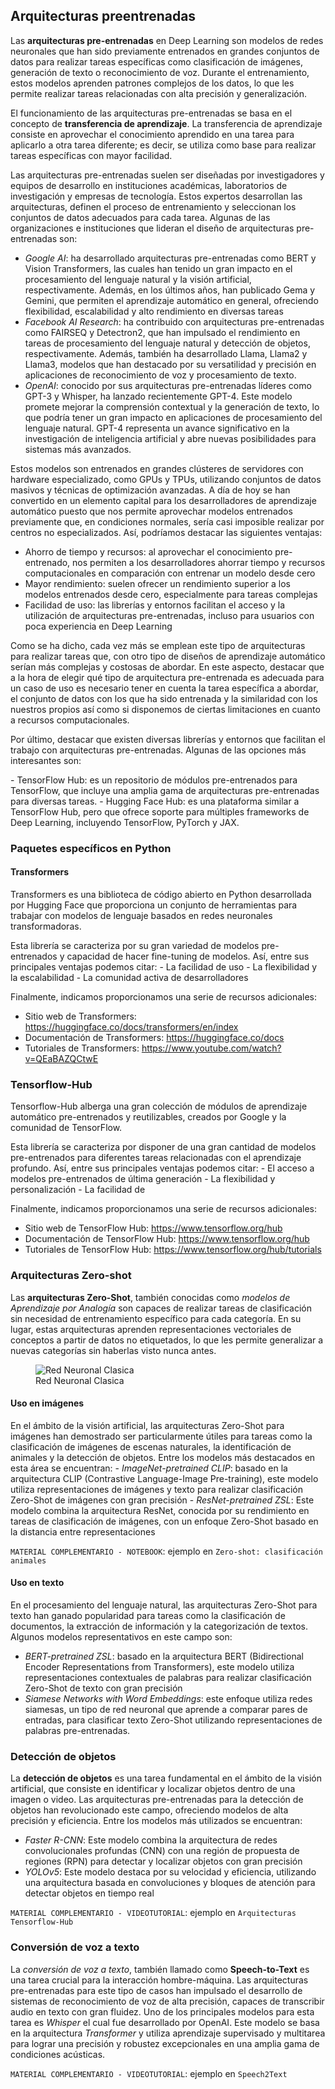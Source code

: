 ## Arquitecturas preentrenadas

Las **arquitecturas pre-entrenadas** en Deep Learning son modelos de redes neuronales que han sido previamente entrenados en grandes conjuntos de datos para realizar tareas específicas como clasificación de imágenes, generación de texto o reconocimiento de voz. Durante el entrenamiento, estos modelos aprenden patrones complejos de los datos, lo que les permite realizar tareas relacionadas con alta precisión y generalización.

El funcionamiento de las arquitecturas pre-entrenadas se basa en el concepto de **transferencia de aprendizaje**. La transferencia de aprendizaje consiste en aprovechar el conocimiento aprendido en una tarea para aplicarlo a otra tarea diferente; es decir, se utiliza como base para realizar tareas específicas con mayor facilidad.

Las arquitecturas pre-entrenadas suelen ser diseñadas por investigadores y equipos de desarrollo en instituciones académicas, laboratorios de investigación y empresas de tecnología. Estos expertos desarrollan las arquitecturas, definen el proceso de entrenamiento y seleccionan los conjuntos de datos adecuados para cada tarea. Algunas de las organizaciones e instituciones que lideran el diseño de arquitecturas pre-entrenadas son:

-   *Google AI*: ha desarrollado arquitecturas pre-entrenadas como BERT y Vision Transformers, las cuales han tenido un gran impacto en el procesamiento del lenguaje natural y la visión artificial, respectivamente. Además, en los últimos años, han publicado Gema y Gemini, que permiten el aprendizaje automático en general, ofreciendo flexibilidad, escalabilidad y alto rendimiento en diversas tareas
-   *Facebook AI Research*: ha contribuido con arquitecturas pre-entrenadas como FAIRSEQ y Detectron2, que han impulsado el rendimiento en tareas de procesamiento del lenguaje natural y detección de objetos, respectivamente. Además, también ha desarrollado Llama, Llama2 y Llama3, modelos que han destacado por su versatilidad y precisión en aplicaciones de reconocimiento de voz y procesamiento de texto.
-   *OpenAI*: conocido por sus arquitecturas pre-entrenadas líderes como GPT-3 y Whisper, ha lanzado recientemente GPT-4. Este modelo promete mejorar la comprensión contextual y la generación de texto, lo que podría tener un gran impacto en aplicaciones de procesamiento del lenguaje natural. GPT-4 representa un avance significativo en la investigación de inteligencia artificial y abre nuevas posibilidades para sistemas más avanzados.

Estos modelos son entrenados en grandes clústeres de servidores con hardware especializado, como GPUs y TPUs, utilizando conjuntos de datos masivos y técnicas de optimización avanzadas. A día de hoy se han convertido en un elemento capital para los desarrolladores de aprendizaje automático puesto que nos permite aprovechar modelos entrenados previamente que, en condiciones normales, sería casi imposible realizar por centros no especializados. Así, podríamos destacar las siguientes ventajas:

-   Ahorro de tiempo y recursos: al aprovechar el conocimiento pre-entrenado, nos permiten a los desarrolladores ahorrar tiempo y recursos computacionales en comparación con entrenar un modelo desde cero
-   Mayor rendimiento: suelen ofrecer un rendimiento superior a los modelos entrenados desde cero, especialmente para tareas complejas
-   Facilidad de uso: las librerías y entornos facilitan el acceso y la utilización de arquitecturas pre-entrenadas, incluso para usuarios con poca experiencia en Deep Learning

Como se ha dicho, cada vez más se emplean este tipo de arquitecturas para realizar tareas que, con otro tipo de diseños de aprendizaje automático serían más complejas y costosas de abordar. En este aspecto, destacar que a la hora de elegir qué tipo de arquitectura pre-entrenada es adecuada para un caso de uso es necesario tener en cuenta la tarea específica a abordar, el conjunto de datos con los que ha sido entrenada y la similaridad con los nuestros propios así como si disponemos de ciertas limitaciones en cuanto a recursos computacionales.

Por último, destacar que existen diversas librerías y entornos que facilitan el trabajo con arquitecturas pre-entrenadas. Algunas de las opciones más interesantes son:

\- TensorFlow Hub: es un repositorio de módulos pre-entrenados para TensorFlow, que incluye una amplia gama de arquitecturas pre-entrenadas para diversas tareas. - Hugging Face Hub: es una plataforma similar a TensorFlow Hub, pero que ofrece soporte para múltiples frameworks de Deep Learning, incluyendo TensorFlow, PyTorch y JAX.

### Paquetes específicos en Python

#### Transformers

Transformers es una biblioteca de código abierto en Python desarrollada por Hugging Face que proporciona un conjunto de herramientas para trabajar con modelos de lenguaje basados en redes neuronales transformadoras.

Esta librería se caracteriza por su gran variedad de modelos pre-entrenados y capacidad de hacer fine-tuning de modelos. Así, entre sus principales ventajas podemos citar: - La facilidad de uso - La flexibilidad y la escalabilidad - La comunidad activa de desarrolladores

Finalmente, indicamos proporcionamos una serie de recursos adicionales:

-   Sitio web de Transformers: <https://huggingface.co/docs/transformers/en/index>
-   Documentación de Transformers: <https://huggingface.co/docs>
-   Tutoriales de Transformers: <https://www.youtube.com/watch?v=QEaBAZQCtwE>

### Tensorflow-Hub

Tensorflow-Hub alberga una gran colección de módulos de aprendizaje automático pre-entrenados y reutilizables, creados por Google y la comunidad de TensorFlow.

Esta librería se caracteriza por disponer de una gran cantidad de modelos pre-entrenados para diferentes tareas relacionadas con el aprendizaje profundo. Así, entre sus principales ventajas podemos citar: - El acceso a modelos pre-entrenados de última generación - La flexibilidad y personalización - La facilidad de

Finalmente, indicamos proporcionamos una serie de recursos adicionales:

-   Sitio web de TensorFlow Hub: <https://www.tensorflow.org/hub>
-   Documentación de TensorFlow Hub: <https://www.tensorflow.org/hub>
-   Tutoriales de TensorFlow Hub: <https://www.tensorflow.org/hub/tutorials>

### Arquitecturas Zero-shot

Las **arquitecturas Zero-Shot**, también conocidas como *modelos de Aprendizaje por Analogía* son capaces de realizar tareas de clasificación sin necesidad de entrenamiento específico para cada categoría. En su lugar, estas arquitecturas aprenden representaciones vectoriales de conceptos a partir de datos no etiquetados, lo que les permite generalizar a nuevas categorías sin haberlas visto nunca antes.

![Red Neuronal Clasica](imagenes/capitulo1/zero-shot.png){#fig-redneuronal}

#### Uso en imágenes

En el ámbito de la visión artificial, las arquitecturas Zero-Shot para imágenes han demostrado ser particularmente útiles para tareas como la clasificación de imágenes de escenas naturales, la identificación de animales y la detección de objetos. Entre los modelos más destacados en esta área se encuentran: - *ImageNet-pretrained CLIP*: basado en la arquitectura CLIP (Contrastive Language-Image Pre-training), este modelo utiliza representaciones de imágenes y texto para realizar clasificación Zero-Shot de imágenes con gran precisión - *ResNet-pretrained ZSL*: Este modelo combina la arquitectura ResNet, conocida por su rendimiento en tareas de clasificación de imágenes, con un enfoque Zero-Shot basado en la distancia entre representaciones

`MATERIAL COMPLEMENTARIO - NOTEBOOK`: ejemplo en `Zero-shot: clasificación animales`

#### Uso en texto

En el procesamiento del lenguaje natural, las arquitecturas Zero-Shot para texto han ganado popularidad para tareas como la clasificación de documentos, la extracción de información y la categorización de textos. Algunos modelos representativos en este campo son:

-   *BERT-pretrained ZSL*: basado en la arquitectura BERT (Bidirectional Encoder Representations from Transformers), este modelo utiliza representaciones contextuales de palabras para realizar clasificación Zero-Shot de texto con gran precisión
-   *Siamese Networks with Word Embeddings*: este enfoque utiliza redes siamesas, un tipo de red neuronal que aprende a comparar pares de entradas, para clasificar texto Zero-Shot utilizando representaciones de palabras pre-entrenadas.

### Detección de objetos

La **detección de objetos** es una tarea fundamental en el ámbito de la visión artificial, que consiste en identificar y localizar objetos dentro de una imagen o video. Las arquitecturas pre-entrenadas para la detección de objetos han revolucionado este campo, ofreciendo modelos de alta precisión y eficiencia. Entre los modelos más utilizados se encuentran:

-   *Faster R-CNN*: Este modelo combina la arquitectura de redes convolucionales profundas (CNN) con una región de propuesta de regiones (RPN) para detectar y localizar objetos con gran precisión
-   *YOLOv5*: Este modelo destaca por su velocidad y eficiencia, utilizando una arquitectura basada en convoluciones y bloques de atención para detectar objetos en tiempo real

`MATERIAL COMPLEMENTARIO - VIDEOTUTORIAL`: ejemplo en `Arquitecturas Tensorflow-Hub`

### Conversión de voz a texto

La *conversión de voz a texto*, también llamado como **Speech-to-Text** es una tarea crucial para la interacción hombre-máquina. Las arquitecturas pre-entrenadas para este tipo de casos han impulsado el desarrollo de sistemas de reconocimiento de voz de alta precisión, capaces de transcribir audio en texto con gran fluidez. Uno de los principales modelos para esta tarea es *Whisper* el cual fue desarrollado por OpenAI. Este modelo se basa en la arquitectura *Transformer* y utiliza aprendizaje supervisado y multitarea para lograr una precisión y robustez excepcionales en una amplia gama de condiciones acústicas.

`MATERIAL COMPLEMENTARIO - VIDEOTUTORIAL`: ejemplo en `Speech2Text`
